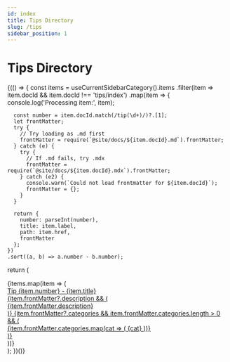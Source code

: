```yaml
---
id: index
title: Tips Directory
slug: /tips
sidebar_position: 1
---
```



# Tips Directory

{(() => {
  const items = useCurrentSidebarCategory().items
    .filter(item => item.docId && item.docId !== 'tips/index')
    .map(item => {
      console.log('Processing item:', item);
      
      const number = item.docId.match(/tip(\d+)/)?.[1];
      let frontMatter;
      try {
        // Try loading as .md first
        frontMatter = require(`@site/docs/${item.docId}.md`).frontMatter;
      } catch (e) {
        try {
          // If .md fails, try .mdx
          frontMatter = require(`@site/docs/${item.docId}.mdx`).frontMatter;
        } catch (e2) {
          console.warn(`Could not load frontmatter for ${item.docId}`);
          frontMatter = {};
        }
      }
      
      return {
        number: parseInt(number),
        title: item.label,
        path: item.href,
        frontMatter
      };
    })
    .sort((a, b) => a.number - b.number);

  return (
    <div className="tips-list">
      {items.map(item => (
        <div key={item.path} className="tip-item">
          <a href={item.path} className="tip-link">
            <div className="tip-content">
              <div className="tip-header">
                Tip {item.number} - {item.title}
              </div>
              {item.frontMatter?.description && (
                <div className="tip-description">
                  {item.frontMatter.description}
                </div>
              )}
              {item.frontMatter?.categories && item.frontMatter.categories.length > 0 && (
                <div className="tip-categories">
                  {item.frontMatter.categories.map(cat => (
                    <span key={cat} className="tip-category">
                      {cat}
                    </span>
                  ))}
                </div>
              )}
            </div>
          </a>
        </div>
      ))}
    </div>
  );
})()}

<style>
{`
  .tips-list {
    margin: 2rem 0;
  }

  .tip-item {
    margin: 1rem 0;
    padding: 1rem;
    border: 1px solid var(--ifm-color-emphasis-200);
    border-radius: 8px;
    transition: all 0.2s ease;
  }

  .tip-item:hover {
    background: var(--ifm-color-emphasis-100);
    transform: translateY(-1px);
  }

  .tip-link {
    text-decoration: none;
    color: inherit;
    display: block;
  }

  .tip-content {
    display: flex;
    flex-direction: column;
    gap: 0.5rem;
  }

  .tip-header {
    font-size: 1.1rem;
    font-weight: 500;
    color: var(--ifm-link-color);
  }

  .tip-description {
    font-size: 0.9rem;
    color: var(--ifm-color-emphasis-700);
  }

  .tip-categories {
    display: flex;
    gap: 0.5rem;
    margin-top: 0.25rem;
  }

  .tip-category {
    font-size: 0.8rem;
    padding: 0.25rem 0.75rem;
    background: var(--ifm-color-primary-lightest);
    color: var(--ifm-color-primary-darker);
    border-radius: 1rem;
    font-weight: 500;
  }
`}
</style>
